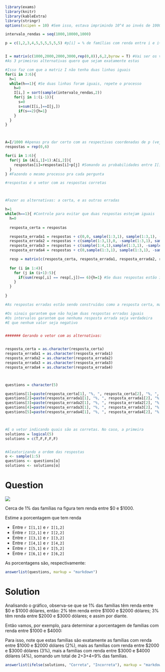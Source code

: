 ```r
library(exams)
library(knitr)
library(kableExtra)
library(stringr)
options(scipen = 10) #Sem isso, estava imprimindo 10^4 ao invés de 10000
```

```r
intervalo_rendas = seq(1000,10000,1000)

p = c(1,2,3,4,5,5,5,5,5,5) #p[i] = % de famílias com renda entre i e i+1 mil dólares


I = matrix(c(1000,2000,2000,3000,rep(0,8)),6,2,byrow = T) #Vai ser os vetores que vou colocar como alternativa
#As 3 primeiras alternativas quero que sejam exatamente estas

#Isso faz com que a matriz I não tenha duas linhas iguais
for(i in 3:6){
  h=1
  while(h==1){ #Se duas linhas foram iguais, repete o processo
    h=0
    I[i,] = sort(sample(intervalo_rendas,2))
    for(j in 1:(i-1)){
      s=0
      s=sum(I[i,]==I[j,])
      if(s==2){h=1}
    }
  }
}



A=I/1000 #Apenas pra dar certo com as respectivas coordenadas de p (veja sua definição e comentário)
respostas = rep(0,6)

for(i in 1:6){
  for(j in (A[i,1]+1):A[i,2]){
    respostas[i]=respostas[i]+p[j] #Somando as probabilidades entre I[i,1] e I[i,2]
  }
} #Fazendo o mesmo processo pra cada pergunta

#respostas é o vetor com as respostas corretas



#Fazer as alternativas: a certa, e as outras erradas

h=1
while(h==1){ #Controle para evitar que duas respostas estejam iguais
  h=0
  
  resposta_certa = respostas

  resposta_errada1 = respostas + c(0,0, sample(1:3,1), sample(1:3,1), -sample(1:2,1),0)
  resposta_errada2 = respostas + c(sample(1:3,1),0, -sample(1:3,1), sample(1:3,1), sample(1:3,1),0)
  resposta_errada3 = respostas + c(sample(1:4,1),sample(1:3,1), -sample(1:3,1), -sample(1:2,1),      -sample(1:2,1), sample(1:3,1))
  resposta_errada4 = respostas + c(0,sample(1:3,1), sample(1:3,1), -sample(1:2,1), +sample(1:3,1),-sample(1:3,1))

  resp = matrix(c(resposta_certa, resposta_errada1, resposta_errada2, resposta_errada3, resposta_errada4), byrow = FALSE, ncol = 5)
  
  for (i in 1:4){
    for (j in (i+1):5){
      if(sum(resp[,i] == resp[,j])== 6){h=1} #Se duas respostas estão igual, h=1, e retorna no while.
    }
  }
  
}

#As respostas erradas estão sendo construídas como a resposta certa, mais algum valor aleatório pequeno; Não vejo outro modo eficiente de criar valores errados para essa questão.

#Os sinais garantem que não hajam duas respostas erradas iguais
#Os intervalos garantem que nenhuma resposta errada seja verdadeira
#E que nenhum valor seja negativo


####### Gerando o vetor com as alternativas:


resposta_certa = as.character(resposta_certa)
resposta_errada1 = as.character(resposta_errada1)
resposta_errada2 = as.character(resposta_errada2)
resposta_errada3 = as.character(resposta_errada3)
resposta_errada4 = as.character(resposta_errada4)



questions = character(5)

questions[1]=paste(resposta_certa[1], "%, ", resposta_certa[2], "%, ",  resposta_certa[3], "%, ",  resposta_certa[4], "%, ",  resposta_certa[5] , "%, ", resposta_certa[6], "%",  sep = "")
questions[2]=paste(resposta_errada1[1], "%, ", resposta_errada1[2], "%, ",  resposta_errada1[3], "%, ",  resposta_errada1[4], "%, ",  resposta_errada1[5], "%, ",  resposta_errada1[6] , "%",  sep = "")
questions[3]=paste(resposta_errada2[1], "%, ", resposta_errada2[2], "%, ",  resposta_errada2[3], "%, ",  resposta_errada2[4], "%, ",  resposta_errada2[5], "%, ",  resposta_errada2[6] , "%",  sep = "")
questions[4]=paste(resposta_errada3[1], "%, ", resposta_errada3[2], "%, ",  resposta_errada3[3], "%, ",  resposta_errada3[4], "%, ",  resposta_errada3[5], "%, ",  resposta_errada3[6] , "%",  sep = "")
questions[5]=paste(resposta_errada4[1], "%, ", resposta_errada4[2], "%, ",  resposta_errada4[3], "%, ",  resposta_errada4[4], "%, ",  resposta_errada4[5], "%, ",  resposta_errada4[6] , "%",  sep = "")



#E o vetor indicando quais são as corretas. No caso, a primeira
solutions = logical(5)
solutions = c(T,F,F,F,F)


#Aleatorizando a ordem das respostas
o <- sample(1:5)
questions <- questions[o]
solutions <- solutions[o]


```




Question
========
![](Figuras/3A1.png)

Cerca de 1% das famílias na figura tem renda entre \$0 e \$1000.
 
 \includegraphics{Figuras/3A1.png}
 
 Estime a porcentagem que tem renda
 
  - Entre `r I[1,1]` e `r I[1,2]`
  - Entre `r I[2,1]` e `r I[2,2]`
  - Entre `r I[3,1]` e `r I[3,2]`
  - Entre `r I[4,1]` e `r I[4,2]`
  - Entre `r I[5,1]` e `r I[5,2]`
  - Entre `r I[6,1]` e `r I[6,2]` 
  
<!-- Não aleatorizar a ordem das perguntas, pois as 4 últimas já são aleatórias. E é importante que as primeiras sejam mais fáceis. -->
  


As porcentagens são, respectivamente:

```r
answerlist(questions, markup = "markdown")
```


Solution
========

Analisando o gráfico, observa-se que se 1% das famílias têm renda entre \$0 e \$1000 dólares, então: 2% têm renda entre \$1000 e \$2000 dólares; 3% têm renda entre \$2000 e \$3000 dólares; e assim por diante.

Então vamos, por exemplo, para determinar a porcentagem de famílias com renda entre \$1000 e \$4000:


Para isso, note que estas famílias são exatamente as famílias com renda entre \$1000 e \$2000 dólares (2%), mais as famílias com renda entre \$2000 e \$3000 dólares (3%), mais a famílias com renda entre \$3000 e \$4000 dólares (4%), somando um total de 2+3+4=9% das famílias.



```r
answerlist(ifelse(solutions, "Correta", "Incorreta"), markup = "markdown")
```